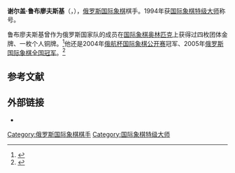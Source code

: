 {{Infobox chess player
|image = Sergey Rublevsky.jpg
|name = 谢尔盖·鲁布廖夫斯基
|birthname = Сергей Владимирович Рублевский
|country = {{RUS}}
|birth_date = {{Birth date and age|1974|10|15}}
|birth_place = {{USSR}}[[俄羅斯蘇維埃社會主義共和國|俄羅斯]][[庫爾干|庫爾干]]
|death_date = 
|death_place = 
|title = [[国际象棋特级大师|特级大师]]
|worldchampion = 
|womensworldchampion = 
|rating =
|peakrating = 2706（2013年11月）
|FideID = 4115309
}}
'''谢尔盖·鲁布廖夫斯基'''（{{lang-ru|Сергей Владимирович Рублевский}}，{{bd|1974年|10月15日}}），[[俄罗斯|俄罗斯]][[国际象棋|国际象棋]]棋手。1994年获[[国际象棋特级大师|国际象棋特级大师]]称号。

鲁布廖夫斯基曾作为俄罗斯国家队的成员在[[国际象棋奥林匹克|国际象棋奥林匹克]]上获得过四枚团体金牌、一枚个人铜牌。<ref>{{cite web|url=http://www.olimpbase.org/players/uuso2o4h.html|title=Men's Chess Olympiads: Sergei Rublevsky|publisher=OlimpBase|accessdate=1 January 2012|archive-date=2016-03-03|archive-url=https://web.archive.org/web/20160303183226/http://www.olimpbase.org/players/uuso2o4h.html|dead-url=no}}</ref>他还是2004年[[俄航杯国际象棋公开赛|俄航杯国际象棋公开赛]]冠军、2005年[[俄罗斯国际象棋锦标赛|俄罗斯国际象棋全国冠军]]。<ref>{{cite web|url=http://www.chessbase.com/newsdetail.asp?newsid=2834|title=Rublevsky wins 58th Russian Championship|date=2005-12-30|publisher=ChessBase.com|accessdate=28 March 2011|archive-date=2012-11-09|archive-url=https://web.archive.org/web/20121109015511/http://chessbase.com/newsdetail.asp?newsid=2834|dead-url=no}}</ref>

== 参考文献 ==
{{reflist}}

== 外部链接 ==
*{{chessgames player|id=18234}}

{{chess-bio-stub}}
[[Category:俄罗斯国际象棋棋手|Category:俄罗斯国际象棋棋手]]
[[Category:国际象棋特级大师|Category:国际象棋特级大师]]